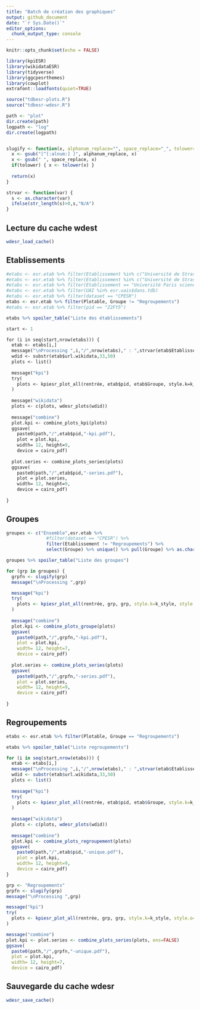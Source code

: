 ```yaml
---
title: "Batch de création des graphiques"
output: github_document
date: "`r Sys.Date()`"
editor_options:
  chunk_output_type: console
---
```


```r
knitr::opts_chunk$set(echo = FALSE)

library(kpiESR)
library(wikidataESR)
library(tidyverse)
library(ggcpesrthemes)
library(cowplot)
extrafont::loadfonts(quiet=TRUE)

source("tdbesr-plots.R")
source("tdbesr-wdesr.R")

path <- "plot"
dir.create(path)
logpath <- "log"
dir.create(logpath)


slugify <- function(x, alphanum_replace="", space_replace="_", tolower=TRUE) {
  x <- gsub("[^[:alnum:] ]", alphanum_replace, x)
  x <- gsub(" ", space_replace, x)
  if(tolower) { x <- tolower(x) }
  
  return(x)
}

strvar <- function(var) {
  s <- as.character(var)
  ifelse(str_length(s)>0,s,"N/A")
}
```

## Lecture du cache wdest

```r
wdesr_load_cache()
```

## Etablissements

```r
#etabs <- esr.etab %>% filter(Etablissement %in% c("Université de Strasbourg","Université de Lorraine","Université de Haute-Alsace"))
#etabs <- esr.etab %>% filter(Etablissement %in% c("Université de Strasbourg"))
#etabs <- esr.etab %>% filter(Etablissement == "Université Paris sciences et lettres")
#etabs <- esr.etab %>% filter(UAI %in% esr.uais$dans.tdb)
#etabs <- esr.etab %>% filter(dataset == "CPESR")
etabs <- esr.etab %>% filter(Plotable, Groupe != "Regroupements")
#etabs <- esr.etab %>% filter(pid == "Z2FY5")

etabs %>% spoiler_table("Liste des établissements")
```


```e
start <- 1

for (i in seq(start,nrow(etabs))) {
  etab <- etabs[i,]
  message("\nProcessing ",i,"/",nrow(etabs)," : ",strvar(etab$Etablissement), " ", etab$pid, " ", etab$UAI)
  wdid <- substr(etab$url.wikidata,33,50)
  plots <- list()
  
  message("kpi")
  try(
    plots <- kpiesr_plot_all(rentrée, etab$pid, etab$Groupe, style.k=k_style, style.o=o_style, style.o.norm = onorm_style)
  )
  
  message("wikidata")
  plots <- c(plots, wdesr_plots(wdid))
    
  message("combine")
  plot.kpi <- combine_plots_kpi(plots)
  ggsave(
    paste0(path,"/",etab$pid,"-kpi.pdf"),
    plot = plot.kpi,
    width= 12, height=9,
    device = cairo_pdf)
  
  plot.series <- combine_plots_series(plots)
  ggsave(
    paste0(path,"/",etab$pid,"-series.pdf"),
    plot = plot.series,
    width= 12, height=9,
    device = cairo_pdf)
  
}
```

## Groupes

```r
groupes <- c("Ensemble",esr.etab %>% 
               #filter(dataset == "CPESR") %>%
               filter(Etablissement != "Regroupements") %>%
               select(Groupe) %>% unique() %>% pull(Groupe) %>% as.character())

groupes %>% spoiler_table("Liste des groupes")
```

```r

for (grp in groupes) {
  grpfn <- slugify(grp)
  message("\nProcessing ",grp)

  message("kpi")
  try(
    plots <- kpiesr_plot_all(rentrée, grp, grp, style.k=k_style, style.o=o_style, style.o.norm = onorm_style)
  )
  
  message("combine")
  plot.kpi <- combine_plots_groupe(plots)
  ggsave(
    paste0(path,"/",grpfn,"-kpi.pdf"),
    plot = plot.kpi,
    width= 12, height=7,
    device = cairo_pdf)
  
  plot.series <- combine_plots_series(plots)
  ggsave(
    paste0(path,"/",grpfn,"-series.pdf"),
    plot = plot.series,
    width= 12, height=9,
    device = cairo_pdf)
  
}

```


## Regroupements

```r
etabs <- esr.etab %>% filter(Plotable, Groupe == "Regroupements")

etabs %>% spoiler_table("Liste regroupements")
```

```r

for (i in seq(start,nrow(etabs))) {
  etab <- etabs[i,]
  message("\nProcessing ",i,"/",nrow(etabs)," : ",strvar(etab$Etablissement), " ", etab$pid, " ", etab$UAI)
  wdid <- substr(etab$url.wikidata,33,50)
  plots <- list()
  
  message("kpi")
  try(
    plots <- kpiesr_plot_all(rentrée, etab$pid, etab$Groupe, style.k=k_style, style.o=o_style, style.o.norm = onorm_style)
  )
  
  message("wikidata")
  plots <- c(plots, wdesr_plots(wdid))
  
  message("combine")
  plot.kpi <- combine_plots_regroupement(plots)
  ggsave(
    paste0(path,"/",etab$pid,"-unique.pdf"),
    plot = plot.kpi,
    width= 12, height=9,
    device = cairo_pdf)
}
```


```r
grp <- "Regroupements"
grpfn <- slugify(grp)
message("\nProcessing ",grp)

message("kpi")
try(
  plots <- kpiesr_plot_all(rentrée, grp, grp, style.k=k_style, style.o=o_style, style.o.norm = onorm_style)
)

message("combine")
plot.kpi <- plot.series <- combine_plots_series(plots, ens=FALSE)
ggsave(
  paste0(path,"/",grpfn,"-unique.pdf"),
  plot = plot.kpi,
  width= 12, height=7,
  device = cairo_pdf)
```

## Sauvegarde du cache wdesr

```r
wdesr_save_cache()
```


